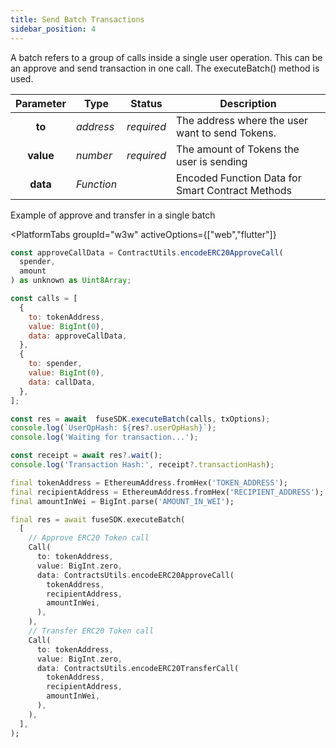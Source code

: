 ```yaml
---
title: Send Batch Transactions
sidebar_position: 4
---
```



A batch refers to a group of calls inside a single user operation. This can be an approve and send transaction in one call. The executeBatch() method is used.

| Parameter | Type       | Status     | Description                                      |
| :-------: | ---------- | ---------- | ------------------------------------------------ |
|  **to**   | _address_  | _required_ | The address where the user want to send Tokens.  |
| **value** | _number_   | _required_ | The amount of Tokens the user is sending         |
| **data**  | _Function_ |            | Encoded Function Data for Smart Contract Methods |

Example of approve and transfer in a single batch

<PlatformTabs
	groupId="w3w"
	activeOptions={["web","flutter"]}
>
<PlatformTabItem value="web">

```javascript
const approveCallData = ContractUtils.encodeERC20ApproveCall(
  spender,
  amount
) as unknown as Uint8Array;

const calls = [
  {
    to: tokenAddress,
    value: BigInt(0),
    data: approveCallData,
  },
  {
    to: spender,
    value: BigInt(0),
    data: callData,
  },
];

const res = await  fuseSDK.executeBatch(calls, txOptions);
console.log(`UserOpHash: ${res?.userOpHash}`);
console.log('Waiting for transaction...');

const receipt = await res?.wait();
console.log('Transaction Hash:', receipt?.transactionHash);
```

</PlatformTabItem>

<PlatformTabItem value="flutter">

```dart
final tokenAddress = EthereumAddress.fromHex('TOKEN_ADDRESS');
final recipientAddress = EthereumAddress.fromHex('RECIPIENT_ADDRESS');
final amountInWei = BigInt.parse('AMOUNT_IN_WEI');

final res = await fuseSDK.executeBatch(
  [
    // Approve ERC20 Token call
    Call(
      to: tokenAddress,
      value: BigInt.zero,
      data: ContractsUtils.encodeERC20ApproveCall(
        tokenAddress,
        recipientAddress,
        amountInWei,
      ),
    ),
    // Transfer ERC20 Token call
    Call(
      to: tokenAddress,
      value: BigInt.zero,
      data: ContractsUtils.encodeERC20TransferCall(
        tokenAddress,
        recipientAddress,
        amountInWei,
      ),
    ),
  ],
);
```

</PlatformTabItem>
</PlatformTabs>
